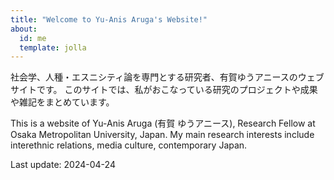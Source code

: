 ```yaml
---
title: "Welcome to Yu-Anis Aruga's Website!"
about:
  id: me
  template: jolla
---
```


:::{#me}

社会学、人種・エスニシティ論を専門とする研究者、有賀ゆうアニースのウェブサイトです。
このサイトでは、私がおこなっている研究のプロジェクトや成果や雑記をまとめています。

This is a website of Yu-Anis Aruga (有賀 ゆうアニース), Research Fellow at Osaka Metropolitan University, Japan. My main research interests include interethnic relations, media culture, contemporary Japan.

Last update: 2024-04-24
:::

